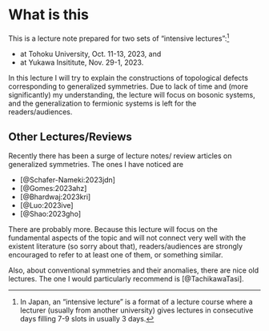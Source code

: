 # What is this

This is a lecture note prepared for two sets of "intensive lectures":[^1]

* at Tohoku University, Oct. 11-13, 2023, and
* at Yukawa Insititute, Nov. 29-1, 2023.

In this lecture I will try to explain the constructions of topological defects corresponding to generalized symmetries.
Due to lack of time and (more significantly) my understanding, the lecture will focus on bosonic systems, and the generalization to fermionic systems is left for the readers/audiences.

[^1]: In Japan, an "intensive lecture" is a format of a lecture course where a lecturer (usually from another university) gives lectures in consecutive days filling 7-9 slots in usually 3 days.

## Other Lectures/Reviews

Recently there has been a surge of lecture notes/ review articles on generalized symmetries. 
The ones I have noticed are

* [@Schafer-Nameki:2023jdn]
* [@Gomes:2023ahz]
* [@Bhardwaj:2023kri]
* [@Luo:2023ive]
* [@Shao:2023gho]

There are probably more.
Because this lecture will focus on the fundamental aspects of the topic and will not connect very well with the existent literature (so sorry about that), readers/audiences are strongly encouraged to refer to at least one of them, or something similar.

Also, about conventional symmetries and their anomalies, there are nice old lectures. The one I would particularly recommend is [@TachikawaTasi].
